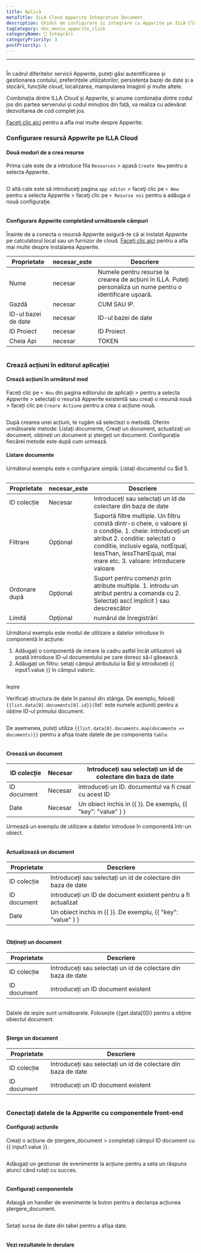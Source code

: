```yaml
---
title: Aplică
metaTitle: ILLA Cloud Appwrite Integration Document
description: Ghidul de configurare și integrare cu Appwrite pe ILLA Cloud
tagCategory: doc_meniu_appwrite_click
categoryName: 🔨 Integrări
categoryPriority: 3
postPriority: 1
---
```


* * *

## <Heading hidden>Baza de date Appwrite</Heading>

În cadrul diferitelor servicii Appwrite, puteți găsi autentificarea și gestionarea contului, preferințele utilizatorilor, persistența bazei de date și a stocării, funcțiile cloud, localizarea, manipularea imaginii și multe altele. 

Combinația dintre ILLA Cloud și Appwrite, și anume combinația dintre codul jos din partea serverului și codul minuțios din față, va realiza cu adevărat dezvoltarea de cod complet jos.

[Faceți clic aici](https://appwrite.io/) pentru a afla mai multe despre Appwrite.

### Configurare resursă Appwrite pe ILLA Cloud

#### Două moduri de a crea resurse

Prima cale este de a introduce fila `Resources` > apasă `Create New` pentru a selecta Appwrite. 

<img src='https://cdn.illacloud.com/official-website/img/docs/assemble/appwrite1.png' alt="" />

O altă cale este să introduceţi pagina `app editor` > faceţi clic pe `+ New` pentru a selecta Appwrite > faceţi clic pe `+ Resurse noi` pentru a adăuga o nouă configuraţie. 

<img src='https://cdn.illacloud.com/official-website/img/docs/assemble/appwrite2.png' alt="" />

#### Configurare Appwrite completând următoarele câmpuri

Înainte de a conecta o resursă Appwrite asigură-te că ai instalat Appwrite pe calculatorul local sau un furnizor de cloud. [Faceți clic aici](https://appwrite.io/docs/installation) pentru a afla mai multe despre instalarea Appwrite. 

| Proprietate         | necesar_este | Descriere                                                                                                      |
| ------------------- | ------------ | -------------------------------------------------------------------------------------------------------------- |
| Nume                | necesar      | Numele pentru resurse la crearea de acțiuni în ILLA. Puteţi personaliza un nume pentru o identificare uşoară.  |
| Gazdă               | necesar      | CUM SAU IP.                                                                                                    |
| ID-ul bazei de date | necesar      | ID-ul bazei de date                                                                                            |
| ID Proiect          | necesar      | ID Proiect                                                                                                     |
| Cheia Api           | necesar      | TOKEN                                                                                                          |

<img src='https://cdn.illacloud.com/official-website/img/docs/assemble/appwrite3.png' alt="" />

### Crează acțiuni în editorul aplicației

#### Crează acțiuni în următorul mod

Faceți clic pe `+ Nou` din pagina editorului de aplicații > pentru a selecta Appwrite > selectați o resursă Appwrite existentă sau creați o resursă nouă > faceți clic pe `Creare Acțiune` pentru a crea o acțiune nouă. 

<img src='https://cdn.illacloud.com/official-website/img/docs/assemble/appwrite4.png' alt="" />

După crearea unei acțiuni, te rugăm să selectezi o metodă. Oferim următoarele metode: Listați documente, Creați un document, actualizați un document, obțineți un document și ștergeți un document. Configurația fiecărei metode este după cum urmează. 

#### Listare documente

Următorul exemplu este o configurare simplă: Listați documentul cu $id 5. 

<img src='https://cdn.illacloud.com/official-website/img/docs/assemble/appwrite5.png' alt="" />

| Proprietate   | necesar_este | Descriere                                                                                                                                                                                                                                              |
| ------------- | ------------ | ------------------------------------------------------------------------------------------------------------------------------------------------------------------------------------------------------------------------------------------------------ |
| ID colecție   | Necesar      | Introduceți sau selectați un id de colectare din baza de date                                                                                                                                                                                          |
| Filtrare      | Opţional     | Suportă filtre multiple. Un filtru constă dintr-o cheie, o valoare și o condiție. 1. cheie: introduceți un atribut 2. conditie: selectati o conditie, inclusiv egala, notEqual, lessThan, lessThanEqual, mai mare etc. 3. valoare: introducere valoare |
| Ordonare după | Opţional     | Suport pentru comenzi prin atribute multiple. 1. introdu un atribut pentru a comanda cu 2. Selectați asc( implicit ) sau descrescător                                                                                                                  |
| Limită        | Opţional     | numărul de înregistrări                                                                                                                                                                                                                                |

Următorul exemplu este modul de utilizare a datelor introduse în componentă în acțiune:

1.  Adăugați o componentă de intrare la cadru astfel încât utilizatorii să poată introduce ID-ul documentului pe care doresc să-l găsească.  
2.  Adăugați un filtru: setați câmpul atributului la $id și introduceți {{ input1.value }} în câmpul valoric. 

<img src='https://cdn.illacloud.com/official-website/img/docs/assemble/appwrite6.png' alt="" />

Ieșire

Verificați structura de date în panoul din stânga. De exemplu, folosiți `{{list.data[0].documents[0].id}}(`list\` este numele acțiunii) pentru a obține ID-ul primului document. 

<img src='https://cdn.illacloud.com/official-website/img/docs/assemble/appwrite7.png' alt="" />

De asemenea, puteți utiliza `{{list.data[0].documents.map(documente => documents)}}` pentru a afișa toate datele de pe componenta `table`. 

<img src='https://cdn.illacloud.com/official-website/img/docs/assemble/appwrite8.png' alt="" />

#### Creează un document

| ID colecție | Necesar | Introduceți sau selectați un id de colectare din baza de date |
| ----------- | ------- | ------------------------------------------------------------- |
| ID document | Necesar | introduceți un ID. documentul va fi creat cu acest ID         |
| Date        | Necesar | Un obiect inchis in {{ }}. De exemplu, {{ "key": "value" } }  |

Urmează un exemplu de utilizare a datelor introduse în componentă într-un obiect. 

<img src='https://cdn.illacloud.com/official-website/img/docs/assemble/appwrite9.png' alt="" />

#### Actualizează un document

| Proprietate | Descriere                                                     |
| ----------- | ------------------------------------------------------------- |
| ID colecție | Introduceți sau selectați un id de colectare din baza de date |
| ID document | introduceți un ID de document existent pentru a fi actualizat |
| Date        | Un obiect inchis in {{ }}. De exemplu, {{ "key": "value" } }  |

<img src='https://cdn.illacloud.com/official-website/img/docs/assemble/appwrite10.png' alt="" />

#### Obțineți un document

| Proprietate | Descriere                                                     |
| ----------- | ------------------------------------------------------------- |
| ID colecție | Introduceți sau selectați un id de colectare din baza de date |
| ID document | introduceți un ID document existent                           |

<img src='https://cdn.illacloud.com/official-website/img/docs/assemble/appwrite11.png' alt="" />

Datele de ieșire sunt următoarele. Folosește {{get.data[0]}} pentru a obține obiectul document.

<img src='https://cdn.illacloud.com/official-website/img/docs/assemble/appwrite12.png' alt="" />

#### Șterge un document

| Proprietate | Descriere                                                     |
| ----------- | ------------------------------------------------------------- |
| ID colecție | Introduceți sau selectați un id de colectare din baza de date |
| ID document | introduceți un ID document existent                           |

<img src='https://cdn.illacloud.com/official-website/img/docs/assemble/appwrite13.png' alt="" />

### Conectați datele de la Appwrite cu componentele front-end

#### Configurați acțiunile

Creați o acțiune de ștergere_document > completați câmpul ID document cu {{ input1.value }}. 

<img src='https://cdn.illacloud.com/official-website/img/docs/assemble/appwrite14.png' alt="" />

Adăugați un gestionar de evenimente la acțiune pentru a seta un răspuns atunci când rulați cu succes. 

<img src='https://cdn.illacloud.com/official-website/img/docs/assemble/appwrite15.png' alt="" />

#### Configurați componentele

Adaugă un handler de evenimente la buton pentru a declanșa acțiunea ștergere_document. 

<img src='https://cdn.illacloud.com/official-website/img/docs/assemble/appwrite16.png' alt="" />

Setați sursa de date din tabel pentru a afișa date. 

<img src='https://cdn.illacloud.com/official-website/img/docs/assemble/appwrite17.png' alt="" />

#### Vezi rezultatele în derulare

<img src='https://cdn.illacloud.com/official-website/img/docs/assemble/appwrite18.gif' alt="" />
